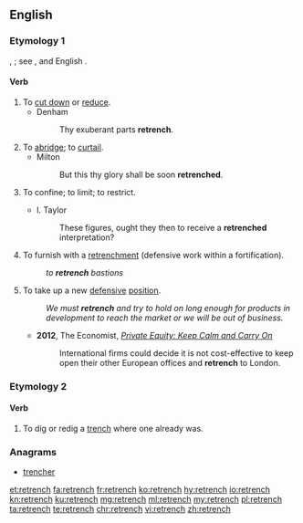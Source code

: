 ==English==

===Etymology 1===
{{etyl|fro|en}} {{m|fro|retranchier}}, {{etyl|fr|en}} {{m|fr|retrancher}}; see {{etyl|fr|en}} {{term|trancher|lang=fr||to cut}}, and English {{m|en|trench}}.

====Verb====
{{en-verb|es}}

# To [[cut down]] or [[reduce]].
#* Denham
#*: Thy exuberant parts '''retrench'''.
# To [[abridge]]; to [[curtail]].
#* Milton
#*: But this thy glory shall be soon '''retrenched'''.
# To confine; to limit; to restrict.
#: {{rfquotek|Addison}}
#* I. Taylor
#*: These figures, ought they then to receive a '''retrenched''' interpretation?
# To furnish with a [[retrenchment]] (defensive work within a fortification).
#: ''to '''retrench''' bastions''
# To take up a new [[defensive]] [[position]].
#: ''We must '''retrench''' and try to hold on long enough for products in development to reach the market or we will be out of business.''
#* '''2012''', The Economist, ''[http://www.economist.com/node/21547266 Private Equity: Keep Calm and Carry On]''
#*: International firms could decide it is not cost-effective to keep open their other European offices and '''retrench''' to London.

===Etymology 2===
{{prefix|re|trench|lang=en}}

====Verb====
{{en-verb|es}}

# To dig or redig a [[trench]] where one already was.

===Anagrams===
* [[trencher#English|trencher]]

[[et:retrench]]
[[fa:retrench]]
[[fr:retrench]]
[[ko:retrench]]
[[hy:retrench]]
[[io:retrench]]
[[kn:retrench]]
[[ku:retrench]]
[[mg:retrench]]
[[ml:retrench]]
[[my:retrench]]
[[pl:retrench]]
[[ta:retrench]]
[[te:retrench]]
[[chr:retrench]]
[[vi:retrench]]
[[zh:retrench]]